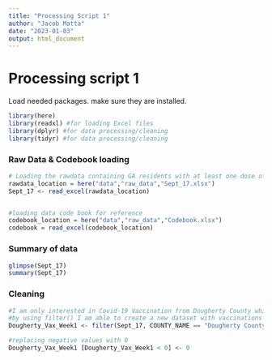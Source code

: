 ```yaml
---
title: "Processing Script 1"
author: "Jacob Matta"
date: "2023-01-03"
output: html_document
---
```


# Processing script 1


Load needed packages. make sure they are installed.

```r
library(here)
library(readxl) #for loading Excel files
library(dplyr) #for data processing/cleaning
library(tidyr) #for data processing/cleaning
```

### Raw Data & Codebook loading

```r
# Loading the rawdata containing GA residents with at least one dose of the Covid-19 vaccine
rawdata_location = here("data","raw_data","Sept_17.xlsx")
Sept_17 <- read_excel(rawdata_location)


#loading data code book for reference 
codebook_location = here("data","raw_data","Codebook.xlsx")
codebook = read_excel(codebook_location)
```

### Summary of data

```r
glimpse(Sept_17)
summary(Sept_17)
```

### Cleaning

```r
#I am only interested in Covid-19 Vaccination from Dougherty County which contains the target zip codes of 31701, 31705 and 31707
#by using filter() I am able to create a new dataset with vaccinations from Dougherty County 
Dougherty_Vax_Week1 <- filter(Sept_17, COUNTY_NAME == "Dougherty County")  

#replacing negative values with 0
Dougherty_Vax_Week1 [Dougherty_Vax_Week1 < 0] <- 0  
```
